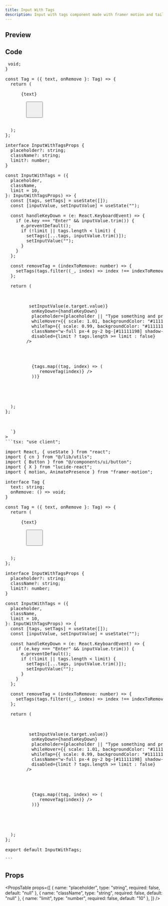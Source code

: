 ```yaml
---
title: Input With Tags
description: Input with tags component made with framer motion and tailwind css.
---
```


## Preview

<Preview>
  <InputWithTags />
</Preview>

## Code

<Pre
  raw={`
  "use client";


interface Tag {
  text: string;
  onRemove: () => void;
}

const Tag = ({ text, onRemove }: Tag) => {
  return (
    <motion.span
      initial={{ opacity: 0, scale: 0.8, y: -10, filter: "blur(10px)" }}
      animate={{ opacity: 1, scale: 1, y: 0, filter: "blur(0px)" }}
      exit={{ opacity: 0, scale: 0.8, y: -10, filter: "blur(10px)" }}
      transition={{
        duration: 0.4,
        ease: "circInOut",
        type: "spring",
      }}
      className="bg-[#11111198] px-2 py-1 rounded-xl text-sm flex items-center gap-1 shadow-[0_0_10px_rgba(0,0,0,0.2)] backdrop-blur-sm text-white"
    >
      {text}
      <motion.div whileHover={{ scale: 1.1 }} whileTap={{ scale: 0.9 }}>
        <Button
          onClick={onRemove}
          className="bg-transparent text-xs h-fit flex items-center rounded-full justify-center text-white p-1 hover:bg-[#11111136]"
        >
          <X className="w-4 h-4" />
        </Button>
      </motion.div>
    </motion.span>
  );
};

interface InputWithTagsProps {
  placeholder?: string;
  className?: string;
  limit?: number;
}

const InputWithTags = ({
  placeholder,
  className,
  limit = 10,
}: InputWithTagsProps) => {
  const [tags, setTags] = useState<string[]>([]);
  const [inputValue, setInputValue] = useState("");

  const handleKeyDown = (e: React.KeyboardEvent<HTMLInputElement>) => {
    if (e.key === "Enter" && inputValue.trim()) {
      e.preventDefault();
      if (!limit || tags.length < limit) {
        setTags([...tags, inputValue.trim()]);
        setInputValue("");
      }
    }
  };

  const removeTag = (indexToRemove: number) => {
    setTags(tags.filter((_, index) => index !== indexToRemove));
  };

  return (
    <div className={cn("flex flex-col gap-2 max-w-xl w-full", className)}>
      <motion.div
        initial={{ opacity: 0, scale: 0.9, filter: "blur(10px)" }}
        animate={{ opacity: 1, scale: 1, filter: "blur(0px)" }}
        transition={{ duration: 0.5, type: "spring", stiffness: 200 }}
      >
        <motion.input
          type="text"
          value={inputValue}
          onChange={(e) => setInputValue(e.target.value)}
          onKeyDown={handleKeyDown}
          placeholder={placeholder || "Type something and press Enter..."}
          whileHover={{ scale: 1.01, backgroundColor: "#111111d1" }}
          whileTap={{ scale: 0.99, backgroundColor: "#11111198" }}
          className="w-full px-4 py-2 bg-[#11111198] shadow-[0_0_20px_rgba(0,0,0,0.2)] border-none rounded-xl backdrop-blur-sm text-white disabled:opacity-50 disabled:cursor-not-allowed outline-none ring-0"
          disabled={limit ? tags.length >= limit : false}
        />
      </motion.div>
      <div className="flex flex-wrap gap-2">
        <AnimatePresence>
          {tags.map((tag, index) => (
            <Tag key={index} text={tag} onRemove={() => removeTag(index)} />
          ))}
        </AnimatePresence>
      </div>
    </div>
  );
};


  
  `}
>
```tsx: "use client";

import React, { useState } from "react";
import { cn } from "@/lib/utils";
import { Button } from "@/components/ui/button";
import { X } from "lucide-react";
import { motion, AnimatePresence } from "framer-motion";

interface Tag {
  text: string;
  onRemove: () => void;
}

const Tag = ({ text, onRemove }: Tag) => {
  return (
    <motion.span
      initial={{ opacity: 0, scale: 0.8, y: -10, filter: "blur(10px)" }}
      animate={{ opacity: 1, scale: 1, y: 0, filter: "blur(0px)" }}
      exit={{ opacity: 0, scale: 0.8, y: -10, filter: "blur(10px)" }}
      transition={{
        duration: 0.4,
        ease: "circInOut",
        type: "spring",
      }}
      className="bg-[#11111198] px-2 py-1 rounded-xl text-sm flex items-center gap-1 shadow-[0_0_10px_rgba(0,0,0,0.2)] backdrop-blur-sm text-white"
    >
      {text}
      <motion.div whileHover={{ scale: 1.1 }} whileTap={{ scale: 0.9 }}>
        <Button
          onClick={onRemove}
          className="bg-transparent text-xs h-fit flex items-center rounded-full justify-center text-white p-1 hover:bg-[#11111136]"
        >
          <X className="w-4 h-4" />
        </Button>
      </motion.div>
    </motion.span>
  );
};

interface InputWithTagsProps {
  placeholder?: string;
  className?: string;
  limit?: number;
}

const InputWithTags = ({
  placeholder,
  className,
  limit = 10,
}: InputWithTagsProps) => {
  const [tags, setTags] = useState<string[]>([]);
  const [inputValue, setInputValue] = useState("");

  const handleKeyDown = (e: React.KeyboardEvent<HTMLInputElement>) => {
    if (e.key === "Enter" && inputValue.trim()) {
      e.preventDefault();
      if (!limit || tags.length < limit) {
        setTags([...tags, inputValue.trim()]);
        setInputValue("");
      }
    }
  };

  const removeTag = (indexToRemove: number) => {
    setTags(tags.filter((_, index) => index !== indexToRemove));
  };

  return (
    <div className={cn("flex flex-col gap-2 max-w-xl w-full", className)}>
      <motion.div
        initial={{ opacity: 0, scale: 0.9, filter: "blur(10px)" }}
        animate={{ opacity: 1, scale: 1, filter: "blur(0px)" }}
        transition={{ duration: 0.5, type: "spring", stiffness: 200 }}
      >
        <motion.input
          type="text"
          value={inputValue}
          onChange={(e) => setInputValue(e.target.value)}
          onKeyDown={handleKeyDown}
          placeholder={placeholder || "Type something and press Enter..."}
          whileHover={{ scale: 1.01, backgroundColor: "#111111d1" }}
          whileTap={{ scale: 0.99, backgroundColor: "#11111198" }}
          className="w-full px-4 py-2 bg-[#11111198] shadow-[0_0_20px_rgba(0,0,0,0.2)] border-none rounded-xl backdrop-blur-sm text-white disabled:opacity-50 disabled:cursor-not-allowed outline-none ring-0"
          disabled={limit ? tags.length >= limit : false}
        />
      </motion.div>
      <div className="flex flex-wrap gap-2">
        <AnimatePresence>
          {tags.map((tag, index) => (
            <Tag key={index} text={tag} onRemove={() => removeTag(index)} />
          ))}
        </AnimatePresence>
      </div>
    </div>
  );
};

export default InputWithTags;

```
</Pre>

## Props

<PropsTable
  props={[
    { name: "placeholder", type: "string", required: false, default: "null" },
    { name: "className", type: "string", required: false, default: "null" },
    { name: "limit", type: "number", required: false, default: "10" },
  ]}
/>
